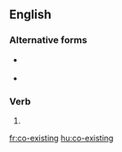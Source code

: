 {{also|coexisting|coëxisting}}
==English==

===Alternative forms===
* {{l|en|coexisting}} {{qualifier|US}}
* {{l|en|coëxisting}}

===Verb===
{{head|en|present participle}}

# {{present participle of|co-exist|lang=en|nocat=1}}

[[fr:co-existing]]
[[hu:co-existing]]
